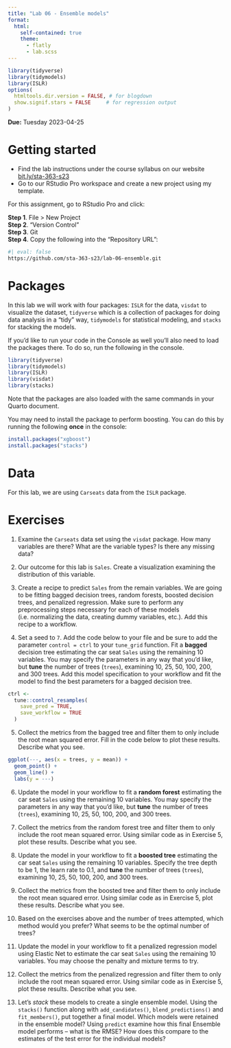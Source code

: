 ```yaml
---
title: "Lab 06 - Ensemble models"
format: 
  html:
    self-contained: true
    theme:
      - flatly
      - lab.scss
---
```


```r
library(tidyverse)
library(tidymodels)
library(ISLR)
options(
  htmltools.dir.version = FALSE, # for blogdown
  show.signif.stars = FALSE     # for regression output
)
```

**Due:** Tuesday 2023-04-25


# Getting started

-   Find the lab instructions under the course syllabus on our website [bit.ly/sta-363-s23](bit.ly/sta-363-s23)\
-   Go to our RStudio Pro workspace and create a new project using my template.

For this assignment, go to RStudio Pro and click:

**Step 1**. File \> New Project\
**Step 2**. "Version Control"\
**Step 3**. Git\
**Step 4**. Copy the following into the "Repository URL":

```bash
#| eval: false
https://github.com/sta-363-s23/lab-06-ensemble.git
```


# Packages

In this lab we will work with four packages: `ISLR` for the data, `visdat` to visualize the dataset, `tidyverse` which is a collection of packages for doing data analysis in a "tidy" way, `tidymodels` for statistical modeling, and `stacks` for stacking the models.

If you'd like to run your code in the Console as well you'll also need to load the packages there. To do so, run the following in the console. 

```r
library(tidyverse) 
library(tidymodels)
library(ISLR)
library(visdat)
library(stacks)
```

Note that the packages are also loaded with the same commands in your Quarto document. 

You may need to install the package to perform boosting. You can do this by running the following **once** in the console:

```r
install.packages("xgboost")
install.packages("stacks")
```

# Data

For this lab, we are using `Carseats` data from the `ISLR` package.

# Exercises

1. Examine the `Carseats` data set using the `visdat` package. How many variables are there? What are the variable types? Is there any missing data? 

2. Our outcome for this lab is `Sales`. Create a visualization examining the distribution of this variable.

3. Create a recipe to predict `Sales` from the remain variables. We are going to be fitting bagged decision trees, random forests, boosted decision trees, and penalized regression. Make sure to perform any preprocessing steps necessary for each of these models (i.e. normalizing the data, creating dummy variables, etc.). Add this recipe to a workflow.

4. Set a seed to `7`. Add the code below to your file and be sure to add the parameter `control = ctrl` to your `tune_grid` function. Fit a **bagged** decision tree estimating the car seat `Sales` using the remaining 10 variables. You may specify the parameters in any way that you'd like, but **tune** the number of trees (`trees`), examining 10, 25, 50, 100, 200, and 300 trees. Add this model specification to your workflow and fit the model to find the best parameters for a bagged decision tree. 

```r
ctrl <- 
  tune::control_resamples(
    save_pred = TRUE,
    save_workflow = TRUE
  )
```


5. Collect the metrics from the bagged tree and filter them to only include the root mean squared error. Fill in the code below to plot these results. Describe what you see.


```r
ggplot(---, aes(x = trees, y = mean)) + 
  geom_point() + 
  geom_line() + 
  labs(y = ---)
```

6. Update the model in your workflow to fit a **random forest** estimating the car seat `Sales` using the remaining 10 variables. You may specify the parameters in any way that you'd like, but **tune** the number of trees (`trees`), examining 10, 25, 50, 100, 200, and 300 trees.

7. Collect the metrics from the random forest tree and filter them to only include the root mean squared error. Using similar code as in Exercise 5, plot these results. Describe what you see.

8. Update the model in your workflow to fit a **boosted tree** estimating the car seat `Sales` using the remaining 10 variables. Specify the tree depth to be 1, the learn rate to 0.1, and **tune** the number of trees (`trees`), examining 10, 25, 50, 100, 200, and 300 trees.

9. Collect the metrics from the boosted tree and filter them to only include the root mean squared error. Using similar code as in Exercise 5, plot these results. Describe what you see.

10. Based on the exercises above and the number of trees attempted, which method would you prefer? What seems to be the optimal number of trees?

11. Update the model in your workflow to fit a penalized regression model using Elastic Net to estimate the car seat `Sales` using the remaining 10 variables. You may choose the penalty and mixture terms to try.

12. Collect the metrics from the penalized regression and filter them to only include the root mean squared error. Using similar code as in Exercise 5, plot these results. Describe what you see.

13. Let's *stack* these models to create a single ensemble model. Using the `stacks()` function along with `add_candidates()`, `blend_predictions()` and `fit_members()`, put together a final model. Which models were retained in the ensemble model? Using `predict` examine how this final Ensemble model performs -- what is the RMSE? How does this compare to the estimates of the test error for the individual models?
